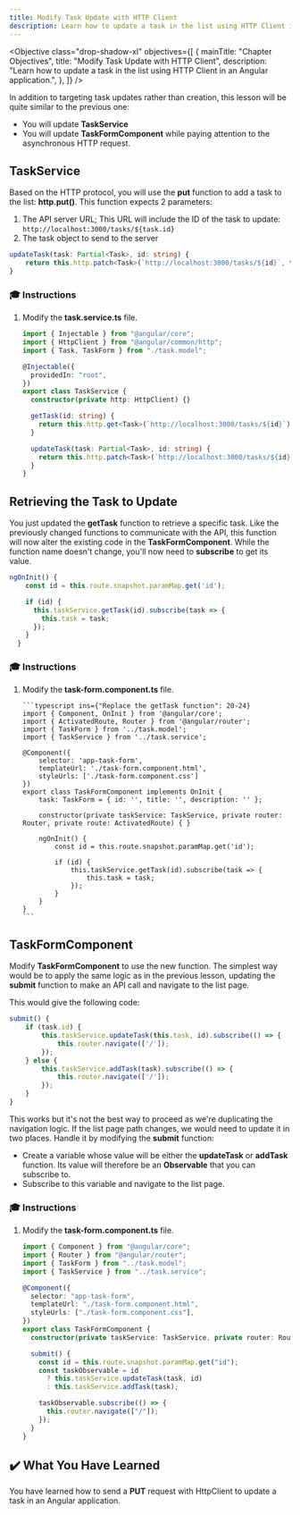 ```yaml
---
title: Modify Task Update with HTTP Client
description: Learn how to update a task in the list using HTTP Client in an Angular application.
---
```



<Objective
  class="drop-shadow-xl"
  objectives={[
    {
      mainTitle: "Chapter Objectives",
      title: "Modify Task Update with HTTP Client",
      description:
        "Learn how to update a task in the list using HTTP Client in an Angular application.",
    },
  ]}
/>

In addition to targeting task updates rather than creation, this lesson will be quite similar to the previous one:

- You will update **TaskService**
- You will update **TaskFormComponent** while paying attention to the asynchronous HTTP request.

## TaskService

Based on the HTTP protocol, you will use the **put** function to add a task to the list: **http.put()**.
This function expects 2 parameters:

1. The API server URL; This URL will include the ID of the task to update: `http://localhost:3000/tasks/${task.id}`
2. The task object to send to the server

```typescript
updateTask(task: Partial<Task>, id: string) {
    return this.http.patch<Task>(`http://localhost:3000/tasks/${id}`, task);
}
```

### 🎓 Instructions

<Steps>

1. Modify the **task.service.ts** file.

   ```typescript ins={"Replace the getTask function": 10-13} ins={"Replace the updateTask function": 14-17}
   import { Injectable } from "@angular/core";
   import { HttpClient } from "@angular/common/http";
   import { Task, TaskForm } from "./task.model";

   @Injectable({
     providedIn: "root",
   })
   export class TaskService {
     constructor(private http: HttpClient) {}

     getTask(id: string) {
       return this.http.get<Task>(`http://localhost:3000/tasks/${id}`);
     }

     updateTask(task: Partial<Task>, id: string) {
       return this.http.patch<Task>(`http://localhost:3000/tasks/${id}`, task);
     }
   }
   ```

</Steps>

## Retrieving the Task to Update

You just updated the **getTask** function to retrieve a specific task.
Like the previously changed functions to communicate with the API, this function will now alter the existing code in the **TaskFormComponent**.
While the function name doesn't change, you'll now need to **subscribe** to get its value.

```typescript
ngOnInit() {
    const id = this.route.snapshot.paramMap.get('id');

    if (id) {
      this.taskService.getTask(id).subscribe(task => {
        this.task = task;
      });
    }
  }
```

### 🎓 Instructions

<Steps>

1.  Modify the **task-form.component.ts** file.

        ```typescript ins={"Replace the getTask function": 20-24}
        import { Component, OnInit } from '@angular/core';
        import { ActivatedRoute, Router } from '@angular/router';
        import { TaskForm } from '../task.model';
        import { TaskService } from '../task.service';

        @Component({
            selector: 'app-task-form',
            templateUrl: './task-form.component.html',
            styleUrls: ['./task-form.component.css']
        })
        export class TaskFormComponent implements OnInit {
            task: TaskForm = { id: '', title: '', description: '' };

            constructor(private taskService: TaskService, private router: Router, private route: ActivatedRoute) { }

            ngOnInit() {
                const id = this.route.snapshot.paramMap.get('id');

                if (id) {
                    this.taskService.getTask(id).subscribe(task => {
                        this.task = task;
                    });
                }
            }
        }
        ```

    </Steps>

## TaskFormComponent

Modify **TaskFormComponent** to use the new function.
The simplest way would be to apply the same logic as in the previous lesson, updating the **submit** function to make an API call and navigate to the list page.

This would give the following code:

```typescript ins={"Modify the update part": 3-6}
submit() {
    if (task.id) {
        this.taskService.updateTask(this.task, id).subscribe(() => {
            this.router.navigate(['/']);
        });
    } else {
        this.taskService.addTask(task).subscribe(() => {
            this.router.navigate(['/']);
        });
    }
}
```

This works but it's not the best way to proceed as we're duplicating the navigation logic. If the list page path changes, we would need to update it in two places.
Handle it by modifying the **submit** function:

- Create a variable whose value will be either the **updateTask** or **addTask** function. Its value will therefore be an **Observable** that you can subscribe to.
- Subscribe to this variable and navigate to the list page.

### 🎓 Instructions

<Steps>

1. Modify the **task-form.component.ts** file.

   ```typescript ins={"Update the submit function": 13-21}
   import { Component } from "@angular/core";
   import { Router } from "@angular/router";
   import { TaskForm } from "../task.model";
   import { TaskService } from "../task.service";

   @Component({
     selector: "app-task-form",
     templateUrl: "./task-form.component.html",
     styleUrls: ["./task-form.component.css"],
   })
   export class TaskFormComponent {
     constructor(private taskService: TaskService, private router: Router) {}

     submit() {
       const id = this.route.snapshot.paramMap.get("id");
       const taskObservable = id
         ? this.taskService.updateTask(task, id)
         : this.taskService.addTask(task);

       taskObservable.subscribe(() => {
         this.router.navigate(["/"]);
       });
     }
   }
   ```

</Steps>

## ✔️ What You Have Learned

You have learned how to send a **PUT** request with HttpClient to update a task in an Angular application.
